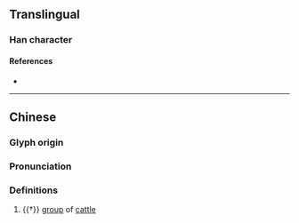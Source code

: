 {{character info}}
==Translingual==

===Han character===
{{Han char|rn=93|rad=牛|as=04|sn=8|four=25500|canj=HQHQ|ids=⿰牜牛,⿰牛牛}}

====References====
* {{Han ref|kx=0699.100|dkj=19960|dj=1112.010|hdz=31803.150|uh=726A|ud=29290|bh=CD5B|bd=52571}}

----
==Chinese==
{{zh-forms}}

===Glyph origin===
{{Han etym}}

===Pronunciation===
{{zh-pron
|m=yàn
|mc=y
|oc=y
|ma=
|cat=n
}}

===Definitions===
{{zh-hanzi}}

# {{†}} [[group]] of [[cattle]]